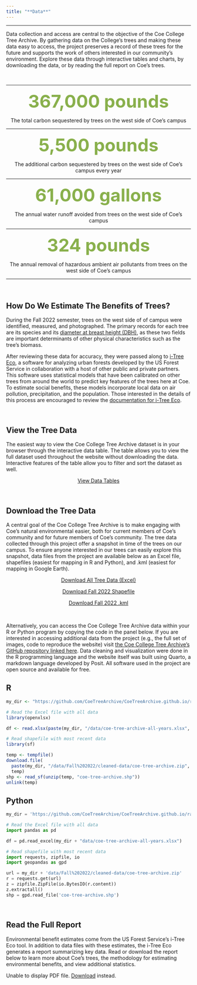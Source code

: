 ```yaml
---
title: "**Data**"
---
```


------------------------------------------------------------------------

Data collection and access are central to the objective of the Coe College Tree Archive. By gathering data on the College's trees and making these data easy to access, the project preserves a record of these trees for the future and supports the work of others interested in our community's environment. Explore these data through interactive tables and charts, by downloading the data, or by reading the full report on Coe's trees.

<br>

------------------------------------------------------------------------

<center>

[367,000 pounds]{style="font-size: 3rem; color: #89b04c; font-weight: bold"}

The total carbon sequestered by trees on the west side of Coe's campus

</center>

------------------------------------------------------------------------

<center>

[5,500 pounds]{style="font-size: 3rem; color: #89b04c; font-weight: bold"}

The additional carbon sequestered by trees on the west side of Coe's campus every year

</center>

------------------------------------------------------------------------

<center>

[61,000 gallons]{style="font-size: 3rem; color: #89b04c; font-weight: bold"}

The annual water runoff avoided from trees on the west side of Coe's campus

</center>

------------------------------------------------------------------------

<center>

[324 pounds]{style="font-size: 3rem; color: #89b04c; font-weight: bold"}

The annual removal of hazardous ambient air pollutants from trees on the west side of Coe's campus

</center>

------------------------------------------------------------------------

<br>

## **How Do We Estimate The Benefits of Trees?**

During the Fall 2022 semester, trees on the west side of of campus were identified, measured, and photographed. The primary records for each tree are its species and its [diameter at breast height (DBH)](https://www.portland.gov/trees/tree-care-and-resources/how-measure-tree), as these two fields are important determinants of other physical characteristics such as the tree's biomass.

After reviewing these data for accuracy, they were passed along to [i-Tree Eco](https://www.itreetools.org/about), a software for analyzing urban forests developed by the US Forest Service in collaboration with a host of other public and private partners. This software uses statistical models that have been calibrated on other trees from around the world to predict key features of the trees here at Coe. To estimate social benefits, these models incorporate local data on air pollution, precipitation, and the population. Those interested in the details of this process are encouraged to review the [documentation for i-Tree Eco](https://www.itreetools.org/support/resources-overview/i-tree-methods-and-files).

<br>

## **View the Tree Data**

[//]: # (### View Interactive Data Table)

The easiest way to view the Coe College Tree Archive dataset is in your browser through the interactive data table. The table allows you to view the full dataset used throughout the website without downloading the data. Interactive features of the table allow you to filter and sort the dataset as well.

<center>

<a class="button" href="https://coetreearchive.github.io/view-data/interactive-table.html">View Data Tables</a>

</center>

<br>

[//]: # (### View Interactive Figure Gallery)
[//]: # ()
[//]: # (The interactive figure gallery displays a variety of charts that visualize the many dimensions of the trees at Coe College. Whether you are interested in the distribution of tree species or the impact of trees on the environment, you will find a chart here that is relevant to your interests. The charts in this gallery are interactive, so you can zoom in and out, pan around, and change the data being displayed.)
[//]: # ()
[//]: # (<center>)
[//]: # ()
[//]: # (<a class="button" href="https://coetreearchive.github.io/view-data/gallery.html">View Graph Gallery</a>)
[//]: # ()
[//]: # (</center>)
[//]: # ()
[//]: # (<br>)

## **Download the Tree Data**

A central goal of the Coe College Tree Archive is to make engaging with Coe's natural environmental easier, both for current members of Coe's community and for future members of Coe's community. The tree data collected through this project offer a snapshot in time of the trees on our campus. To ensure anyone interested in our trees can easily explore this snapshot, data files from the project are available below as an Excel file, shapefiles (easiest for mapping in R and Python), and .kml (easiest for mapping in Google Earth).

<center>

<a class="button" href="https://github.com/CoeTreeArchive/CoeTreeArchive.github.io/raw/main/data/coe-tree-archive-all-years.xlsx">Download All Tree Data (Excel)</a>

<a class="button" href="https://github.com/CoeTreeArchive/CoeTreeArchive.github.io/raw/main/data/Fall%2022/cleaned-data/coe-tree-archive.zip">Download Fall 2022 Shapefile</a>

<a class="button" href="https://github.com/CoeTreeArchive/CoeTreeArchive.github.io/raw/main/data/Fall%2022/cleaned-data/coe-tree-archive.kml">Download Fall 2022 .kml</a>

</center>

<br>

Alternatively, you can access the Coe College Tree Archive data within your R or Python program by copying the code in the panel below. If you are interested in accessing additional data from the project (e.g., the full set of images, code to reproduce the website) visit [the Coe College Tree Archive's GitHub repository linked here](https://github.com/CoeTreeArchive/CoeTreeArchive.github.io). Data cleaning and visualization were done in the R programming language and the website itself was built using Quarto, a markdown language developed by Posit. All software used in the project are open source and available for free.

::: panel-tabset
## R

``` r
my_dir <- "https://github.com/CoeTreeArchive/CoeTreeArchive.github.io/raw/main"

# Read the Excel file with all data
library(openxlsx)

df <- read.xlsx(paste(my_dir, "/data/coe-tree-archive-all-years.xlsx", sep=""))

# Read shapefile with most recent data
library(sf)

temp <- tempfile()
download.file(
  paste(my_dir, "/data/Fall%202022/cleaned-data/coe-tree-archive.zip", sep=""),
  temp)
shp <- read_sf(unzip(temp, "coe-tree-archive.shp"))
unlink(temp)
```

## Python

``` python
my_dir = 'https://github.com/CoeTreeArchive/CoeTreeArchive.github.io/raw/main/'

# Read the Excel file with all data
import pandas as pd

df = pd.read_excel(my_dir + "data/coe-tree-archive-all-years.xlsx")

# Read shapefile with most recent data
import requests, zipfile, io
import geopandas as gpd

url = my_dir + 'data/Fall%202022/cleaned-data/coe-tree-archive.zip'
r = requests.get(url)
z = zipfile.ZipFile(io.BytesIO(r.content))
z.extractall()
shp = gpd.read_file('coe-tree-archive.shp')
```
:::

<br>

## **Read the Full Report**

Environmental benefit estimates come from the US Forest Service's i-Tree Eco tool. In addition to data files with these estimates, the i-Tree Eco generates a report summarizing key data. Read or download the report below to learn more about Coe's trees, the methodology for estimating environmental benefits, and view additional statistics.

<object data="/data/Fall 2022/cleaned-data/Fall-2022-written-report.pdf" type="application/pdf" width="100%" height="500px">

<p>Unable to display PDF file. <a  href="/data/Fall 2022/cleaned-data/Fall-2022-written-report.pdf">Download</a> instead.</p>

</object>
